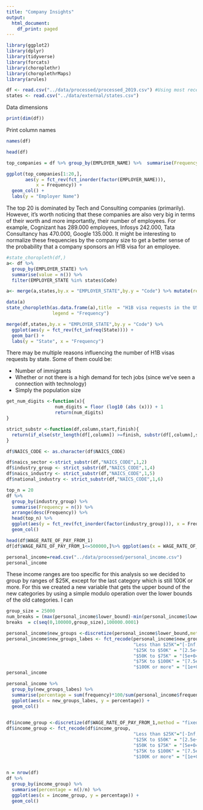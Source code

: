```yaml
---
title: "Company Insights"
output:
  html_document:
    df_print: paged
---
```


```r
library(ggplot2)
library(dplyr)
library(tidyverse)
library(forcats)
library(choroplethr)
library(choroplethrMaps)
library(arules)
```



```r
df <- read.csv("../data/processed/processed_2019.csv") #Using most recent data
states <- read.csv("../data/external/states.csv")
```

Data dimensions
```r
print(dim(df))
```


Print column names
```r
names(df)
```

```r
head(df)
```
```r
top_companies = df %>% group_by(EMPLOYER_NAME) %>%  summarise(Frequency = n()) %>% arrange(desc(Frequency))

ggplot(top_companies[1:20,],
       aes(y = fct_rev(fct_inorder(factor(EMPLOYER_NAME))),
           x = Frequency)) + 
  geom_col() +
  labs(y = "Employer Name")
```
The top 20 is dominated by Tech and Consulting companies (primarily). However, it's worth noticing that these companies are also very big in terms of their worth and more importantly, their number of employees. For example, Cognizant has 289.000 employees, Infosys 242.000, Tata Consultancy has 470.000, Google 135.000. It might be interesting to normalize these frequencies by the company size to get a better sense of the probability that a company sponsors an H1B visa for an employee.

```r
#state_choropleth(df,)
a<- df %>% 
  group_by(EMPLOYER_STATE) %>% 
  summarise(value = n()) %>% 
  filter(EMPLOYER_STATE %in% states$Code)

a<- merge(a,states,by.x = "EMPLOYER_STATE",by.y = "Code") %>% mutate(region = tolower(State))

data(a)
state_choropleth(as.data.frame(a),title  = "H1B visa requests in the US", 
                 legend = "Frequency")
```

```r


merge(df,states,by.x = "EMPLOYER_STATE",by.y = "Code") %>%
  ggplot(aes(y = fct_rev(fct_infreq(State)))) + 
  geom_bar() +
  labs(y = "State", x = "Frequency")
```

There may be multiple reasons influencing the number of H1B visas requests by state. Some of them could be:

* Number of immigrants 
* Whether or not there is a high demand for tech jobs (since we've seen a connection with technology)
* Simply the population size


```r
get_num_digits <-function(x){
                  num_digits = floor (log10 (abs (x))) + 1
                  return(num_digits)
}

strict_substr <-function(df,column,start,finish){
  return(if_else(str_length(df[,column]) >=finish, substr(df[,column],start,finish),NULL))
}

df$NAICS_CODE <- as.character(df$NAICS_CODE)

df$naics_sector <-strict_substr(df,"NAICS_CODE",1,2)
df$industry_group <- strict_substr(df,"NAICS_CODE",1,4)
df$naics_industry <- strict_substr(df,"NAICS_CODE",1,5)
df$national_industry <- strict_substr(df,"NAICS_CODE",1,6)
```

```r
top_n = 20
df %>%
  group_by(industry_group) %>% 
  summarise(Frequency = n()) %>% 
  arrange(desc(Frequency)) %>%
  head(top_n) %>%
  ggplot(aes(y = fct_rev(fct_inorder(factor(industry_group))), x = Frequency)) +
  geom_col()
```



```r
head(df$WAGE_RATE_OF_PAY_FROM_1)
df[df$WAGE_RATE_OF_PAY_FROM_1<=500000,]%>% ggplot(aes(x = WAGE_RATE_OF_PAY_FROM_1)) + geom_histogram()
```


```r
personal_income=read.csv("../data/processed/personal_income.csv")
personal_income
```

These income ranges are too specific for this analysis so we decided to group by ranges of $25K, except for the last category which is still 100K or more. For this we created a new variable that gets the upper bound of the new categories by using a simple modulo operation over the lower bounds of the old categories. I can 

```r

group_size = 25000
num_breaks = (max(personal_income$lower_bound)-min(personal_income$lower_bound)+1)/group_size
breaks  = c(seq(0,100000,group_size),100000.0001)

personal_income$new_groups <-discretize(personal_income$lower_bound,method = "fixed",breaks=breaks,infinity = TRUE)
personal_income$new_groups_labes <- fct_recode(personal_income$new_groups,
                                               "Less than $25K"="[-Inf,2.5e+04)",
                                               "$25K to $50K" = "[2.5e+04,5e+04)",
                                               "$50K to $75K" = "[5e+04,7.5e+04)",
                                               "$75K to $100K" = "[7.5e+04,1e+05)",
                                               "$100K or more" = "[1e+05, Inf]")
personal_income
```
```r
personal_income %>% 
  group_by(new_groups_labes) %>% 
  summarise(percentage = sum(frequency)*100/sum(personal_income$frequency)) %>%
  ggplot(aes(x = new_groups_labes, y = percentage)) +
  geom_col()
  
```

```r

df$income_group <-discretize(df$WAGE_RATE_OF_PAY_FROM_1,method = "fixed",breaks=breaks,infinity = TRUE)
df$income_group <- fct_recode(df$income_group,
                                               "Less than $25K"="[-Inf,2.5e+04)",
                                               "$25K to $50K" = "[2.5e+04,5e+04)",
                                               "$50K to $75K" = "[5e+04,7.5e+04)",
                                               "$75K to $100K" = "[7.5e+04,1e+05)",
                                               "$100K or more" = "[1e+05, Inf]")


n = nrow(df)
df %>% 
  group_by(income_group) %>% 
  summarise(percentage = n()/n) %>%
  ggplot(aes(x = income_group, y = percentage)) +
  geom_col()
  
```


